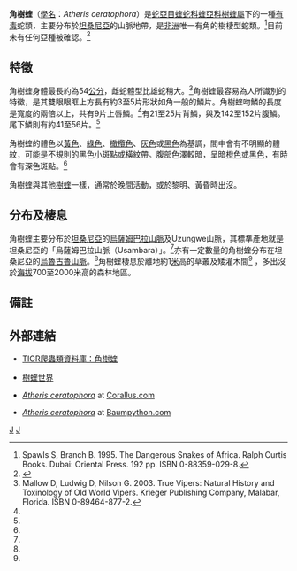 {{Speciesbox 
| taxon = Atheris ceratophora
| image = Atheris-ceratophora-4 new.jpg
| binomial_authority = Werner, 1895
| range_map = Atheris ceratophora distribution.png
| synonyms = * ''Atheris ceratophora'' - Werner, 1895
* ''Atheris ceratophorus'' - Boulenger, 1896
* ''Atheris ceratophora'' - Broadley, 1996<ref name="McD99">McDiarmid RW, Campbell JA, Touré T. 1999. Snake Species of the World: A Taxonomic and Geographic Reference, vol. 1. Herpetologists' League. 511 pp. ISBN 1-893777-00-6 (series). ISBN 1-893777-01-4 (volume).</ref>}}

'''角樹蝰'''（[[學名|學名]]：''Atheris ceratophora''）是[[蛇亞目|蛇亞目]][[蝰蛇科|蝰蛇科]][[蝰亞科|蝰亞科]][[樹蝰屬|樹蝰屬]]下的一種[[毒蛇|有毒]]蛇類，主要分布於[[坦桑尼亞|坦桑尼亞]]的山脈地帶，是[[非洲|非洲]]唯一有角的樹棲型蛇類。<ref name="SB95">Spawls S, Branch B. 1995. The Dangerous Snakes of Africa. Ralph Curtis Books. Dubai: Oriental Press. 192 pp. ISBN 0-88359-029-8.</ref>目前未有任何亞種被確認。<ref name="ITIS">{{ITIS|ID=634942|taxon=''Atheris ceratophora''|year=2006|date=13 July}}</ref>

==特徵==
角樹蝰身體最長約為54[[公分|公分]]，雌蛇體型比雄蛇稍大。<ref name="Mal03">Mallow D, Ludwig D, Nilson G. 2003. True Vipers: Natural History and Toxinology of Old World Vipers. Krieger Publishing Company, Malabar, Florida. ISBN 0-89464-877-2.</ref>角樹蝰最容易為人所識別的特徵，是其雙眼眼眶上方長有約3至5片形狀如角一般的鱗片。角樹蝰吻鱗的長度是寬度的兩倍以上，共有9片上唇鱗。<ref name="Mal03"/>有21至25片背鱗，與及142至152片腹鱗。尾下鱗則有約41至56片。<ref name="Mal03"/>

角樹蝰的體色以[[黃色|黃色]]、[[綠色|綠色]]、[[橄欖色|橄欖色]]、[[灰色|灰色]]或[[黑色|黑色]]為基調，間中會有不明顯的體紋，可能是不規則的黑色小斑點或橫紋帶。腹部色澤較暗，呈暗[[橙色|橙色]]或[[黑色|黑色]]，有時會有深色斑點。<ref name="SB95"/>

角樹蝰與其他[[樹蝰|樹蝰]]一樣，通常於晚間活動，或於黎明、黃昏時出沒。

==分布及棲息==
角樹蝰主要分布於[[坦桑尼亞|坦桑尼亞]]的[[烏薩姆巴拉山脈|烏薩姆巴拉山脈]]及Uzungwe山脈，其標準產地就是坦桑尼亞的「烏薩姆巴拉山脈（Usambara）」。<ref name="McD99"/>亦有一定數量的角樹蝰分布在坦桑尼亞的[[烏魯古魯山脈|烏魯古魯山脈]]。<ref name="SB95"/>角樹蝰棲息於離地約1[[米_(單位)|米]]高的草叢及矮灌木間<ref name="SB95"/> ，多出沒於[[海拔|海拔]]700至2000米高的森林地區。

==備註==
{{reflist}}

==外部連結==
{{Commons|Atheris ceratophora}}
*{{en}}[http://reptile-database.reptarium.cz/species.php?genus=Atheris&species=ceratophora TIGR爬蟲類資料庫：角樹蝰]
*{{en}}[https://web.archive.org/web/20080607150532/http://www.kingsnake.com/atheris/ceratophora.html 樹蝰世界]
*{{en}}[http://www.corallus.com/atheris/ceratophora.html ''Atheris ceratophora''] {{Wayback|url=http://www.corallus.com/atheris/ceratophora.html |date=20110927104737 }} at [http://www.corallus.com/ Corallus.com] {{Wayback|url=http://www.corallus.com/ |date=20060610031528 }}
*{{en}}[http://www.baumpython.com/BaumpythonUK/html/atheris_ceratophora.html ''Atheris ceratophora''] {{Wayback|url=http://www.baumpython.com/BaumpythonUK/html/atheris_ceratophora.html |date=20120205212548 }} at [http://www.baumpython.com/ Baumpython.com] {{Wayback|url=http://www.baumpython.com/ |date=20120205212553 }}
{{taxonbar}}
[[Category:_1895年描述的动物|J]]
[[Category:樹蝰屬|J]]